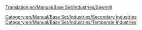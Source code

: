 [[Translation:en/Manual/Base Set/Industries/Sawmill]]
{{en/Manual/Base Set/Industries/Industries|Image=[[File:en/Manual/Base Set/Industries/Sawmill.png]]
|name=Sawmill
|climates=[[en/Manual/Climates]]
|accepts=[[en/Manual/Base Set/Cargos/Wood]]
|produces=[[en/Manual/Base Set/Cargos/Goods]]
|notes=Not present in other [[en/Manual/Climates]], but somewhat similar to the [[en/Manual/Base Set/Industries/Lumber Mill]]
}}
[[Category:en/Manual/Base Set/Industries/Secondary Industries]]
[[Category:en/Manual/Base Set/Industries/Temperate Industries]]